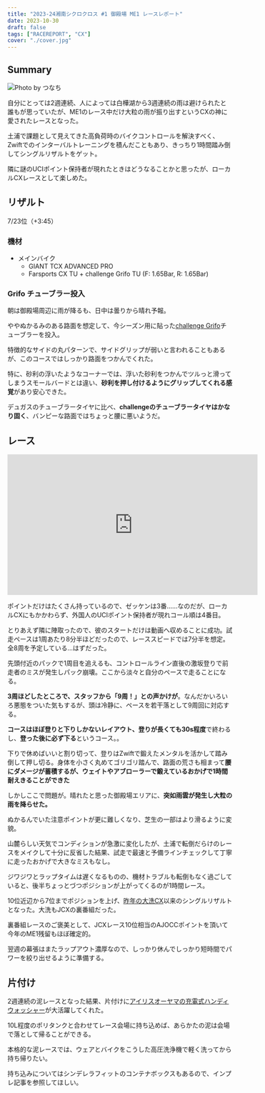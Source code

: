 ```yaml
---
title: "2023-24湘南シクロクロス #1 御殿場 ME1 レースレポート"
date: 2023-10-30
draft: false
tags: ["RACEREPORT", "CX"]
cover: "./cover.jpg"
---
```


## Summary

![Photo by つなち](./cover.jpg)

自分にとっては2週連続、人によっては白樺湖から3週連続の雨は避けられたと誰もが思っていたが、ME1のレース中だけ大粒の雨が振り出すというCXの神に愛されたレースとなった。

土浦で課題として見えてきた高負荷時のバイクコントロールを解決すべく、Zwiftでのインターバルトレーニングを積んだこともあり、きっちり1時間踏み倒してシングルリザルトをゲット。

隣に謎のUCIポイント保持者が現れたときはどうなることかと思ったが、ローカルCXレースとして楽しめた。

## リザルト

7/23位（+3:45）

### 機材

- メインバイク
  - GIANT TCX ADVANCED PRO
  - Farsports CX TU + challenge Grifo TU (F: 1.65Bar, R: 1.65Bar)

### Grifo チューブラー投入

朝は御殿場周辺に雨が降るも、日中は曇りから晴れ予報。

ややぬかるみのある路面を想定して、今シーズン用に貼った[challenge Grifo](https://shopping.yahoo.co.jp/search/challenge+grifo/2514/)チューブラーを投入。

<LinkBox url="https://shopping.yahoo.co.jp/search/challenge+grifo/2514/" linkurl="https://ck.jp.ap.valuecommerce.com/servlet/referral?sid=3171302&pid=887657037&vc_url=https%3A%2F%2Fshopping.yahoo.co.jp%2Fsearch%2Fchallenge%2Bgrifo%2F2514%2F" />

特徴的なサイドの丸パターンで、サイドグリップが弱いと言われることもあるが、このコースではしっかり路面をつかんでくれた。

特に、砂利の浮いたようなコーナーでは、浮いた砂利をつかんでツルっと滑ってしまうスモールバードとは違い、**砂利を押し付けるようにグリップしてくれる感覚**があり安心できた。

デュガスのチューブラータイヤに比べ、**challengeのチューブラータイヤはかなり固く**、バンピーな路面ではちょっと腰に悪いようだ。

## レース

<iframe width="560" height="315" src="https://www.youtube.com/embed/DlNWLURPwJk?si=A-WnnErolsynmjJM" title="YouTube video player" frameborder="0" allow="accelerometer; autoplay; clipboard-write; encrypted-media; gyroscope; picture-in-picture; web-share" allowfullscreen></iframe>

ポイントだけはたくさん持っているので、ゼッケンは3番……なのだが、ローカルCXにもかかわらず、外国人のUCIポイント保持者が現れコール順は4番目。

とりあえず隣に陣取ったので、彼のスタートだけは動画へ収めることに成功。試走ペースは1周あたり8分半ほどだったので、レーススピードでは7分半を想定。全8周を予定している…はずだった。

先頭付近のパックで1周目を追えるも、コントロールライン直後の激坂登りで前走者のミスが発生しパック崩壊。ここから淡々と自分のペースで走ることになる。

**3周ほどしたところで、スタッフから「9周！」との声かけが**。なんだかいろいろ悪態をついた気もするが、頭は冷静に、ペースを若干落として9周回に対応する。

**コースはほぼ登りと下りしかないレイアウト、登りが長くても30s程度**で終わるし、**登った後に必ず下る**というコース。。

下りで休めばいいと割り切って、登りはZwiftで鍛えたメンタルを活かして踏み倒して押し切る。身体を小さく丸めてゴリゴリ踏んで、路面の荒さも相まって**腰にダメージが蓄積するが、ウェイトやアブローラーで鍛えているおかげで1時間耐えきることができた**

しかしここで問題が。晴れたと思った御殿場エリアに、**突如雨雲が発生し大粒の雨を降らせた。**

ぬかるんでいた注意ポイントが更に難しくなり、芝生の一部はより滑るように変貌。

山麓らしい天気でコンディションが急激に変化したが、土浦で転倒だらけのレースをメイクして十分に反省した結果、試走で最速と予備ラインチェックして丁寧に走ったおかげで大きなミスもなし。

ジワジワとラップタイムは遅くなるものの、機材トラブルも転倒もなく過ごしていると、後半ちょっとづつポジションが上がってくるのが1時間レース。

10位近辺から7位までポジションを上げ、[昨年の大洗CX](https://blog.gensobunya.net/post/2023/01/2023_oharai/)以来のシングルリザルトとなった。大洗もJCXの裏番組だった。

<LinkBox url="https://blog.gensobunya.net/post/2023/01/2023_oharai/" />

裏番組レースのご褒美として、JCXレース10位相当のAJOCCポイントを頂いて今年のME1残留もほぼ確定的。

翌週の幕張はまたラップアウト濃厚なので、しっかり休んでしっかり短時間でパワーを絞り出せるように準備する。

## 片付け

2週連続の泥レースとなった結果、片付けに[アイリスオーヤマの充電式ハンディウォッシャー](https://amzn.to/45UoX4V)が大活躍してくれた。

<LinkBox url="https://www.amazon.co.jp/dp/B08481Z7H1/" isAmazonLink />

10L程度のポリタンクと合わせてレース会場に持ち込めば、あらかたの泥は会場で落として帰ることができる。

本格的な泥レースでは、ウェアとバイクをこうした高圧洗浄機で軽く洗ってから持ち帰りたい。

持ち込みについてはシンデレラフィットのコンテナボックスもあるので、インプレ記事を参照してほしい。

<LinkBox url="https://blog.gensobunya.net/post/2021/11/highpressure_cleaner/" />
